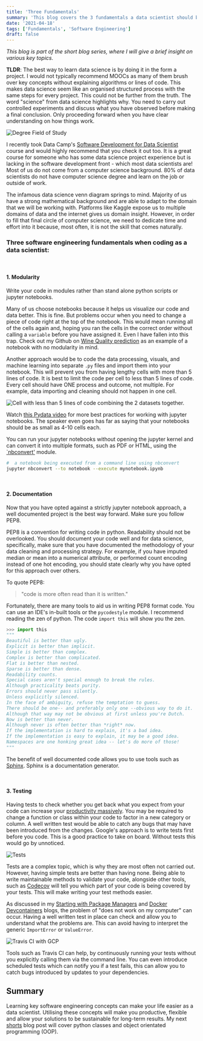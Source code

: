 ```yaml
---
title: 'Three Fundamentals'
summary: 'This blog covers the 3 fundamentals a data scientist should be aware of, especially when coming from another field of study.'
date: '2021-04-18'
tags: ['Fundamentals', 'Software Engineering']
draft: false
---
```


*This blog is part of the short blog series, where I will give a brief insight on various key topics.*

**TLDR**: The best way to learn data science is by doing it in the form a project. I would not typically recommend MOOCs as many of them brush over key concepts without explaining algorithms or lines of code. This makes data science seem like an organised structured process with the same steps for every project. This could not be further from the truth. The word "science" from data science highlights why. You need to carry out controlled experiments and discuss what you have observed before making a final conclusion. Only proceeding forward when you have clear understanding on how things work. 

![Degree Field of Study](/static/images/software-fundamentals/degree-field-study.png)

I recently took Data Camp's [Software Development for Data Scientist](https://campus.datacamp.com/courses/software-engineering-for-data-scientists-in-python/software-engineering-data-science?ex=1) course and would highly recommend that you check it out too. It is a great course for someone who has some data science project experience but is lacking in the software development front - which most data scientists are! Most of us do not come from a computer science background. 80% of data scientists do not have computer science degree and learn on the job or outside of work. 


The infamous data science venn diagram springs to mind. Majority of us have a strong mathematical background and are able to adapt to the domain that we will be working with. Platforms like Kaggle expose us to multiple domains of data and the internet gives us domain insight. However, in order to fill that final circle of computer science, we need to dedicate time and effort into it because, most often, it is not the skill that comes naturally.  


### Three software engineering fundamentals when coding as a data scientist:

<br/>

#### 1. Modularity
Write your code in modules rather than stand alone python scripts or jupyter notebooks.

Many of us choose notebooks because it helps us visualize our code and data better. This is fine. But problems occur when you need to change a piece of code right at the top of the notebook. This would mean running all of the cells again and, hoping you ran the cells in the correct order without calling a `variable` before you have assigned it. Even I have fallen into this trap. Check out my Github on [Wine Quality prediction](https://github.com/ashishthanki/MLProjects/blob/master/SupervisedLearning/WineData/Predicting_Wine_Quality.ipynb) as an example of a notebook with no modularity in mind.

Another approach would be to code the data processing, visuals, and machine learning into separate `.py` files and import them into your notebook. This will prevent you from having lengthy cells with more than 5 lines of code. It is best to limit the code per cell to less than 5 lines of code. Every cell should have ONE process and outcome, not multiple. For example, data importing and cleaning should not happen in one cell. 

![Cell with less than 5 lines of code combining the 2 datasets together.](/static/images/software-fundamentals/combine-dataset.PNG)

Watch [this Pydata video](https://www.youtube.com/watch?v=2QLgf2YLlus) for more best practices for working with jupyter notebooks. The speaker even goes has far as saying that your notebooks should be as small as 4-10 cells each. 

You can run your jupyter notebooks without opening the jupyter kernel and can convert it into multiple formats, such as PDF or HTML, using the [`nbconvert'](https://nbconvert.readthedocs.io/en/latest/index.html) module.

```bash noLineNumbers
#  a notebook being executed from a command line using nbconvert
jupyter nbconvert --to notebook --execute mynotebook.ipynb
```
<br/>

#### 2. Documentation
Now that you have opted against a strictly jupyter notebook approach, a well documented project is the best way forward. Make sure you follow PEP8.

PEP8 is a convention for writing code in python. Readability should not be overlooked. You should document your code well and for data science, specifically, make sure that you have documented the methodology of your data cleaning and processing strategy. For example, if you have imputed median or mean into a numerical attribute, or performed count encoding instead of one hot encoding, you should state clearly why you have opted for this approach over others.

To quote PEP8:
> "code is more often read than it is written."

Fortunately, there are many tools to aid us in writing PEP8 format code. You can use an IDE's in-built tools or the `pycodestyle` module. I recommend reading the zen of python. The code `import this` will show you the zen. 

```py noLineNumbers
>>> import this
"""
Beautiful is better than ugly.
Explicit is better than implicit.
Simple is better than complex.
Complex is better than complicated.
Flat is better than nested.
Sparse is better than dense.
Readability counts.
Special cases aren't special enough to break the rules.
Although practicality beats purity.
Errors should never pass silently.
Unless explicitly silenced.
In the face of ambiguity, refuse the temptation to guess.
There should be one-- and preferably only one --obvious way to do it.
Although that way may not be obvious at first unless you're Dutch.
Now is better than never.
Although never is often better than *right* now.
If the implementation is hard to explain, it's a bad idea.
If the implementation is easy to explain, it may be a good idea.
Namespaces are one honking great idea -- let's do more of those!
"""
```

The benefit of well documented code allows you to use tools such as [Sphinx](https://pypi.org/project/Sphinx/). Sphinx is a documentation generator.

<br/>

#### 3. Testing

Having tests to check whether you get back what you expect from your code can increase your [productivity massively](https://realpython.com/python-testing/). You may be required to change a function or class within your code to factor in a new category or column. A well written test would be able to catch any bugs that may have been introduced from the changes. Google's approach is to write tests first before you code. This is a good practice to take on board. Without tests this would go by unnoticed. 

![Tests](/static/images/software-fundamentals/tests.jpg)

Tests are a complex topic, which is why they are most often not carried out. However, having simple tests are better than having none. Being able to write maintainable methods to validate your code, alongside other tools, such as [Codecov](https://about.codecov.io/) will tell you which part of your code is being covered by your tests. This will make writing your test methods easier.

As discussed in my [Starting with Package Managers](./Starting-with-Package-Managers) and [Docker Devcontainers](./Docker-Devcontainers) blogs, the problem of "does not work on my computer" can occur. Having a well written test in place can check and allow you to understand what the problems are. This can avoid having to interpret the generic `ImportError` or `ValueError`.

![Travis CI with GCP](/static/images/software-fundamentals/continuous-delivery-with-travis-ci.png)

Tools such as Travis CI can help, by continuously running your tests without you explicitly calling them via the command line. You can even introduce scheduled tests which can notify you if a test fails, this can allow you to catch bugs introduced by updates to your dependencies.

## Summary

Learning key software engineering concepts can make your life easier as a data scientist. Utilising these concepts will make you productive, flexible and allow your solutions to be sustainable for long-term results. My next [shorts](./category/Shorts) blog post will cover python classes and object orientated programming (OOP).
